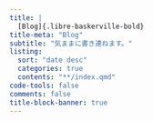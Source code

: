 ```yaml
---
title: |
  [Blog]{.libre-baskerville-bold}
title-meta: "Blog"
subtitle: "気ままに書き連ねます。"
listing: 
  sort: "date desc"
  categories: true
  contents: "**/index.qmd"
code-tools: false
comments: false
title-block-banner: true
---
```


